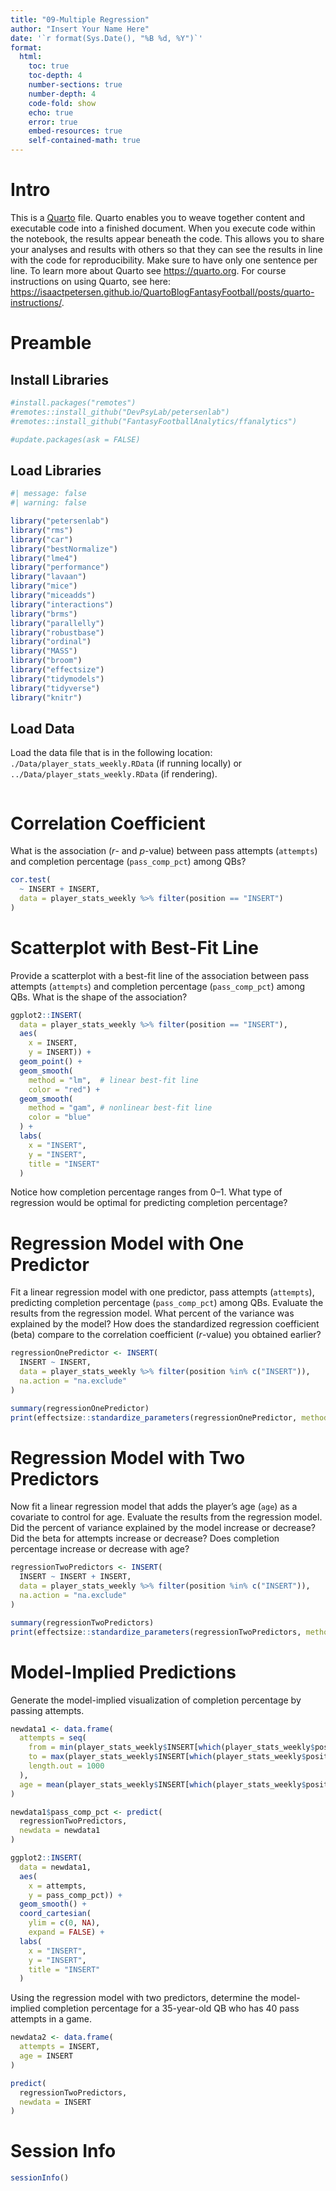 ```yaml
---
title: "09-Multiple Regression"
author: "Insert Your Name Here"
date: '`r format(Sys.Date(), "%B %d, %Y")`'
format:
  html:
    toc: true
    toc-depth: 4
    number-sections: true
    number-depth: 4
    code-fold: show
    echo: true
    error: true
    embed-resources: true
    self-contained-math: true
---
```


# Intro

This is a [Quarto](https://quarto.org) file.
Quarto enables you to weave together content and executable code into a finished document.
When you execute code within the notebook, the results appear beneath the code. 
This allows you to share your analyses and results with others so that they can see the results in line with the code for reproducibility.
Make sure to have only one sentence per line.
To learn more about Quarto see <https://quarto.org>.
For course instructions on using Quarto, see here: <https://isaactpetersen.github.io/QuartoBlogFantasyFootball/posts/quarto-instructions/>.

# Preamble

## Install Libraries

```r
#install.packages("remotes")
#remotes::install_github("DevPsyLab/petersenlab")
#remotes::install_github("FantasyFootballAnalytics/ffanalytics")

#update.packages(ask = FALSE)
```

## Load Libraries

```r
#| message: false
#| warning: false

library("petersenlab")
library("rms")
library("car")
library("bestNormalize")
library("lme4")
library("performance")
library("lavaan")
library("mice")
library("miceadds")
library("interactions")
library("brms")
library("parallelly")
library("robustbase")
library("ordinal")
library("MASS")
library("broom")
library("effectsize")
library("tidymodels")
library("tidyverse")
library("knitr")
```

## Load Data

Load the data file that is in the following location: `./Data/player_stats_weekly.RData` (if running locally) or `../Data/player_stats_weekly.RData` (if rendering).

```r

```

# Correlation Coefficient

What is the association (*r*- and *p*-value) between pass attempts (`attempts`) and completion percentage (`pass_comp_pct`) among QBs?

```r
cor.test(
  ~ INSERT + INSERT,
  data = player_stats_weekly %>% filter(position == "INSERT")
)
```

# Scatterplot with Best-Fit Line

Provide a scatterplot with a best-fit line of the association between pass attempts (`attempts`) and completion percentage (`pass_comp_pct`) among QBs.
What is the shape of the association?

```r
ggplot2::INSERT(
  data = player_stats_weekly %>% filter(position == "INSERT"),
  aes(
    x = INSERT,
    y = INSERT)) +
  geom_point() +
  geom_smooth(
    method = "lm",  # linear best-fit line
    color = "red") +
  geom_smooth(
    method = "gam", # nonlinear best-fit line
    color = "blue"
  ) +
  labs(
    x = "INSERT",
    y = "INSERT",
    title = "INSERT"
  )
```

Notice how completion percentage ranges from 0–1.
What type of regression would be optimal for predicting completion percentage?

# Regression Model with One Predictor

Fit a linear regression model with one predictor, pass attempts (`attempts`), predicting completion percentage (`pass_comp_pct`) among QBs.
Evaluate the results from the regression model.
What percent of the variance was explained by the model?
How does the standardized regression coefficient (beta) compare to the correlation coefficient (*r*-value) you obtained earlier?

```r
regressionOnePredictor <- INSERT(
  INSERT ~ INSERT,
  data = player_stats_weekly %>% filter(position %in% c("INSERT")),
  na.action = "na.exclude"
)

summary(regressionOnePredictor)
print(effectsize::standardize_parameters(regressionOnePredictor, method = "refit"), digits = 4)
```

# Regression Model with Two Predictors

Now fit a linear regression model that adds the player's age (`age`) as a covariate to control for age.
Evaluate the results from the regression model.
Did the percent of variance explained by the model increase or decrease?
Did the beta for attempts increase or decrease?
Does completion percentage increase or decrease with age?

```r
regressionTwoPredictors <- INSERT(
  INSERT ~ INSERT + INSERT,
  data = player_stats_weekly %>% filter(position %in% c("INSERT")),
  na.action = "na.exclude"
)

summary(regressionTwoPredictors)
print(effectsize::standardize_parameters(regressionTwoPredictors, method = "refit"), digits = 4)
```

# Model-Implied Predictions

Generate the model-implied visualization of completion percentage by passing attempts.

```r
newdata1 <- data.frame(
  attempts = seq(
    from = min(player_stats_weekly$INSERT[which(player_stats_weekly$position == "INSERT")], na.rm = TRUE),
    to = max(player_stats_weekly$INSERT[which(player_stats_weekly$position == "INSERT")], na.rm = TRUE),
    length.out = 1000
  ),
  age = mean(player_stats_weekly$INSERT[which(player_stats_weekly$position == "INSERT")], na.rm = TRUE)
)

newdata1$pass_comp_pct <- predict(
  regressionTwoPredictors,
  newdata = newdata1
)

ggplot2::INSERT(
  data = newdata1,
  aes(
    x = attempts,
    y = pass_comp_pct)) +
  geom_smooth() +
  coord_cartesian(
    ylim = c(0, NA),
    expand = FALSE) +
  labs(
    x = "INSERT",
    y = "INSERT",
    title = "INSERT"
  )
```

Using the regression model with two predictors, determine the model-implied completion percentage for a 35-year-old QB who has 40 pass attempts in a game.

```r
newdata2 <- data.frame(
  attempts = INSERT,
  age = INSERT
)

predict(
  regressionTwoPredictors,
  newdata = INSERT
)
```

# Session Info

```r
sessionInfo()
```
